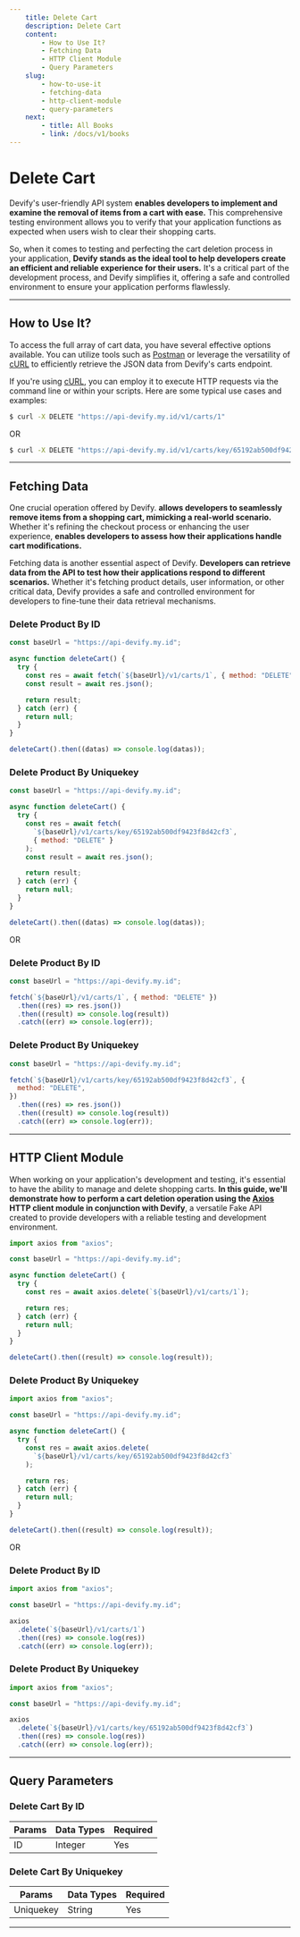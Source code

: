 ```yaml
---
    title: Delete Cart
    description: Delete Cart
    content:
        - How to Use It?
        - Fetching Data
        - HTTP Client Module
        - Query Parameters
    slug:
        - how-to-use-it
        - fetching-data
        - http-client-module
        - query-parameters
    next:
        - title: All Books
        - link: /docs/v1/books
---
```


# Delete Cart

Devify's user-friendly API system **enables developers to implement and examine the removal of items from a cart with ease.** This comprehensive testing environment allows you to verify that your application functions as expected when users wish to clear their shopping carts.

So, when it comes to testing and perfecting the cart deletion process in your application, **Devify stands as the ideal tool to help developers create an efficient and reliable experience for their users.** It's a critical part of the development process, and Devify simplifies it, offering a safe and controlled environment to ensure your application performs flawlessly.

---

## How to Use It?

To access the full array of cart data, you have several effective options available. You can utilize tools such as [Postman](https://postman.com) or leverage the versatility of [cURL](https://curl.se) to efficiently retrieve the JSON data from Devify's carts endpoint.

If you're using [cURL](https://curl.se), you can employ it to execute HTTP requests via the command line or within your scripts. Here are some typical use cases and examples:

```bash
$ curl -X DELETE "https://api-devify.my.id/v1/carts/1"
```

OR

```bash
$ curl -X DELETE "https://api-devify.my.id/v1/carts/key/65192ab500df9423f8d42cf3"
```

---

## Fetching Data

One crucial operation offered by Devify. **allows developers to seamlessly remove items from a shopping cart, mimicking a real-world scenario.** Whether it's refining the checkout process or enhancing the user experience, **enables developers to assess how their applications handle cart modifications.**

Fetching data is another essential aspect of Devify. **Developers can retrieve data from the API to test how their applications respond to different scenarios.** Whether it's fetching product details, user information, or other critical data, Devify provides a safe and controlled environment for developers to fine-tune their data retrieval mechanisms.

### Delete Product By ID

```js
const baseUrl = "https://api-devify.my.id";

async function deleteCart() {
  try {
    const res = await fetch(`${baseUrl}/v1/carts/1`, { method: "DELETE" });
    const result = await res.json();

    return result;
  } catch (err) {
    return null;
  }
}

deleteCart().then((datas) => console.log(datas));
```

### Delete Product By Uniquekey

```js
const baseUrl = "https://api-devify.my.id";

async function deleteCart() {
  try {
    const res = await fetch(
      `${baseUrl}/v1/carts/key/65192ab500df9423f8d42cf3`,
      { method: "DELETE" }
    );
    const result = await res.json();

    return result;
  } catch (err) {
    return null;
  }
}

deleteCart().then((datas) => console.log(datas));
```

OR

### Delete Product By ID

```js
const baseUrl = "https://api-devify.my.id";

fetch(`${baseUrl}/v1/carts/1`, { method: "DELETE" })
  .then((res) => res.json())
  .then((result) => console.log(result))
  .catch((err) => console.log(err));
```

### Delete Product By Uniquekey

```js
const baseUrl = "https://api-devify.my.id";

fetch(`${baseUrl}/v1/carts/key/65192ab500df9423f8d42cf3`, {
  method: "DELETE",
})
  .then((res) => res.json())
  .then((result) => console.log(result))
  .catch((err) => console.log(err));
```

---

## HTTP Client Module

When working on your application's development and testing, it's essential to have the ability to manage and delete shopping carts. **In this guide, we'll demonstrate how to perform a cart deletion operation using the [Axios](https://axios-http.com) HTTP client module in conjunction with Devify**, a versatile Fake API created to provide developers with a reliable testing and development environment.

```js
import axios from "axios";

const baseUrl = "https://api-devify.my.id";

async function deleteCart() {
  try {
    const res = await axios.delete(`${baseUrl}/v1/carts/1`);

    return res;
  } catch (err) {
    return null;
  }
}

deleteCart().then((result) => console.log(result));
```

### Delete Product By Uniquekey

```js
import axios from "axios";

const baseUrl = "https://api-devify.my.id";

async function deleteCart() {
  try {
    const res = await axios.delete(
      `${baseUrl}/v1/carts/key/65192ab500df9423f8d42cf3`
    );

    return res;
  } catch (err) {
    return null;
  }
}

deleteCart().then((result) => console.log(result));
```

OR

### Delete Product By ID

```js
import axios from "axios";

const baseUrl = "https://api-devify.my.id";

axios
  .delete(`${baseUrl}/v1/carts/1`)
  .then((res) => console.log(res))
  .catch((err) => console.log(err));
```

### Delete Product By Uniquekey

```js
import axios from "axios";

const baseUrl = "https://api-devify.my.id";

axios
  .delete(`${baseUrl}/v1/carts/key/65192ab500df9423f8d42cf3`)
  .then((res) => console.log(res))
  .catch((err) => console.log(err));
```

---

## Query Parameters

### Delete Cart By ID

| Params | Data Types | Required |
| ------ | ---------- | -------- |
| ID     | Integer    | Yes      |

### Delete Cart By Uniquekey

| Params    | Data Types | Required |
| --------- | ---------- | -------- |
| Uniquekey | String     | Yes      |

---
